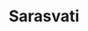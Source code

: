 ---
title: "Sarasvati"
slug: "sarasvati"
arcana: "Priestess"

image: "./.jpg"

phys: ""
gun: ""
fire: ""
ice: ""
elec: ""
wind: ""
psy: ""
nuke: ""
bless: ""
curse: ""
---